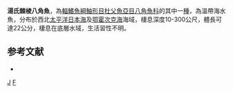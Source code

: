 {{Speciesbox
| taxon = Freemanichthys thompsoni
| binomial_authority = [[Jordan|Jordan]] & [[Gilbert|Gilbert]], 1898
| status = NE
| status_system = IUCN3.1
| synonyms = *''Podothecus thompsoni'', Jordan & Gilbert, 1898
}}

'''湯氏棘棱八角魚'''，為[[輻鰭魚綱|輻鰭魚綱]][[鮋形目|鮋形目]][[杜父魚亞目|杜父魚亞目]][[八角魚科|八角魚科]]的其中一[[種|種]]，為溫帶海水魚，分布於西北[[太平洋|太平洋]][[日本海|日本海]]及[[鄂霍次克海|鄂霍次克海]]海域，棲息深度10-300公尺，體長可達22公分，棲息在底層水域，生活習性不明。

==参考文献==
*{{FishBase_species|genus=Freemanichthys|species=thompsoni|year=2014|month=5}}

{{魚類小作品}}
{{Taxonbar}}
[[Category:棘棱八角魚屬|J]]
[[Category:1898年描述的鱼类|F]]